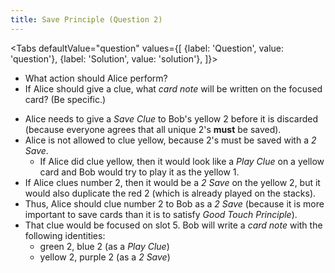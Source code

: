 ```yaml
---
title: Save Principle (Question 2)
---
```



<BeginnersGuideProgress id="save-principle-question-2" />

<Tabs
  defaultValue="question"
  values={[
    {label: 'Question', value: 'question'},
    {label: 'Solution', value: 'solution'},
  ]}>
<TabItem value="question">

- What action should Alice perform?
- If Alice should give a clue, what _card note_ will be written on the focused card? (Be specific.)

</TabItem>
<TabItem value="solution">

- Alice needs to give a _Save Clue_ to Bob's yellow 2 before it is discarded (because everyone agrees that all unique 2's **must** be saved).
- Alice is not allowed to clue yellow, because 2's must be saved with a _2 Save_.
  - If Alice did clue yellow, then it would look like a _Play Clue_ on a yellow card and Bob would try to play it as the yellow 1.
- If Alice clues number 2, then it would be a _2 Save_ on the yellow 2, but it would also duplicate the red 2 (which is already played on the stacks).
- Thus, Alice should clue number 2 to Bob as a _2 Save_ (because it is more important to save cards than it is to satisfy _Good Touch Principle_).
- That clue would be focused on slot 5. Bob will write a _card note_ with the following identities:
  - green 2, blue 2 (as a _Play Clue_)
  - yellow 2, purple 2 (as a _2 Save_)

</TabItem>
</Tabs>

<SavePrincipleQuestion2 />
